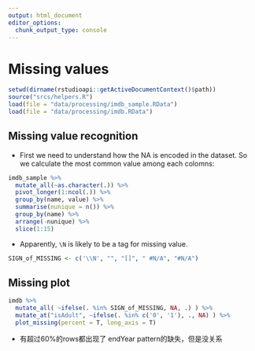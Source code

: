 ```yaml
---
output: html_document
editor_options: 
  chunk_output_type: console
---
```

# Missing values

```r
setwd(dirname(rstudioapi::getActiveDocumentContext()$path))
source("srcs/helpers.R")
load(file = "data/processing/imdb_sample.RData")
load(file = "data/processing/imdb.RData")

```

## Missing value recognition

- First we need to understand how the NA is encoded in the dataset. So we calculate the most common value among each colomns:

```r
imdb_sample %>%
  mutate_all(~as.character(.)) %>%
  pivot_longer(1:ncol(.)) %>%
  group_by(name, value) %>%
  summarise(nunique = n()) %>%
  group_by(name) %>%
  arrange(-nunique) %>%
  slice(1:15)
```

- Apparently, `\N` is likely to be a tag for missing value.

```r
SIGN_of_MISSING <- c('\\N', "", "[]", "	#N/A", "#N/A")
```



## Missing plot

```r
imdb %>%
  mutate_all( ~ifelse(. %in% SIGN_of_MISSING, NA, .) ) %>%
  mutate_at("isAdult", ~ifelse(. %in% c('0', '1'), ., NA) ) %>%
  plot_missing(percent = T, long_axis = T)
```

- 有超过60%的rows都出现了 endYear pattern的缺失，但是没关系



